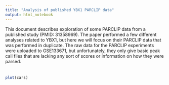 ```yaml
---
title: "Analysis of published YBX1 PARCLIP data"
output: html_notebook
---
```


This document describes exploration of some PARCLIP data from a published study (PMID: 31358969). The paper performed a few different analyses related to YBX1, but here we will focus on their PARCLIP data that was performed in duplicate. The raw data for the PARCLIP experiments were uploaded to GSE133671, but unfortunately, they only give basic peak call files that are lacking any sort of scores or information on how they were parsed.  

<hr style="height:6pt; visibility:hidden;" />


```r
plot(cars)
```

